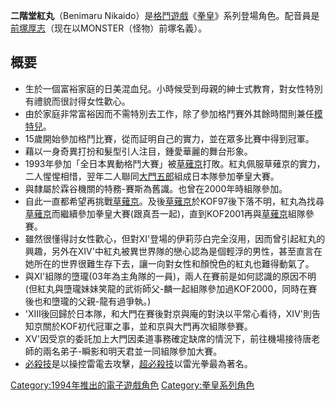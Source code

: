 {{multiple issues|
{{Fiction|time=2016-01-22T23:56:25+00:00}}
{{Real world|time=2016-01-22T23:56:25+00:00}}
{{unreferenced|time=2016-01-22T23:56:25+00:00}}
}}
{{noteTA
|G1=Game
}}
'''二階堂紅丸'''（Benimaru Nikaido）是[[格鬥遊戲|格鬥遊戲]]《[[拳皇|拳皇]]》系列登場角色。配音員是[[前塚厚志|前塚厚志]]（现在以MONSTER（怪物）前塚名義）。

==概要==
* 生於一個富裕家庭的日美混血兒。小時候受到母親的紳士式教育，對女性特別有禮貌而很討得女性歡心。
* 由於家庭非常富裕因而不需特別去工作，除了參加格鬥賽外其餘時間則兼任[[模特兒|模特兒]]。
* 15歲開始參加格鬥比賽，從而証明自己的實力，並在眾多比賽中得到冠軍。
* 藉以一身奇異打扮和髮型引人注目，鍾愛華麗的舞台形象。
* 1993年參加「全日本異動格鬥大賽」被[[草薙京|草薙京]]打敗。紅丸佩服草薙京的實力，二人惺惺相惜，翌年二人聯同[[大門五郎|大門五郎]]組成日本隊參加拳皇大賽。
* 與隸屬於霖谷機關的特務-賽斯為舊識。也曾在2000年時組隊參加。
* 自此一直都希望再挑戰[[草薙京|草薙京]]。及後[[草薙京|草薙京]]於KOF97後下落不明，紅丸為找尋[[草薙京|草薙京]]而繼續參加拳皇大賽(跟真吾一起)，直到KOF2001再與[[草薙京|草薙京]]組隊參賽。
* 雖然很懂得討女性歡心，但對XI'登場的伊莉莎白完全沒用，因而曾引起紅丸的興趣，另外在XIV'中紅丸被異世界隊的戀心認為是個輕浮的男性，甚至直言在她所在的世界很難生存下去，讓一向對女性和顏悅色的紅丸也難得動氣了。
* 與XI'組隊的墮瓏(03年為主角隊的一員)，兩人在賽前是如何認識的原因不明(但紅丸與墮瓏妹妹笑龍的武術師父-麟一起組隊參加過KOF2000，同時在賽後也和墮瓏的父親-龍有過爭執。)
* 'XIII後回歸於日本隊，和大門在賽後對京與庵的對決以平常心看待，XIV'則告知京關於KOF初代冠軍之事，並和京與大門再次組隊參賽。
*  XV'因受京的委託加上大門因柔道事務確定缺席的情況下，前往機場接待唐老師的兩名弟子-瞬影和明天君並一同組隊參加大賽。
* [[必殺技|必殺技]]是以操控雷電去攻擊，[[超必殺技|超必殺技]]以雷光拳最為著名。

{{拳皇系列}}

[[Category:1994年推出的電子遊戲角色|Category:1994年推出的電子遊戲角色]]
[[Category:拳皇系列角色|Category:拳皇系列角色]]